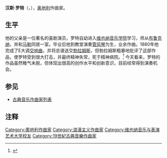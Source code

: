 {{Infobox classical
| 中文名 = 罗特
| 画像 = Hans Rott.gif
| 附注 =      
| 原文名 = Hans Rott
| 国别 = 奥地利 
| 出生日期 = {{birth date|1858|8|1}}
| 出生地 = 维也纳
| 逝世日期 = {{death date and age|1884|6|25|1858|8|1}}
| 逝世地 = 维也纳
| 所属时期 = 浪漫主义
| 所属乐派 =  
| 擅长作品类型 = 管弦乐
| 代表作 = E大调交响曲
| 师从 = [[布鲁克纳|布鲁克纳]]
| 学生 = 
| 官方网站 = 
}}

'''汉斯·罗特'''（{{lang-de|'''Hans Rott'''}}，{{bd|1858年|8月1日|1884年|6月25日|catIdx=R}}），[[奥地利|奥地利]]作曲家。

==生平==
他的父亲是一位著名的喜剧演员，罗特自幼进入[[维也纳音乐学院|维也纳音乐学院]]学习，师从[[布鲁克纳|布鲁克纳]]，并和[[古斯塔夫·馬勒|马勒]]同居一室。毕业后他到教堂演奏[[管风琴|管风琴]]为生，业余作曲。1880年他完成了E大调[[交响曲|交响曲]]，并将总谱送交[[勃拉姆斯|勃拉姆斯]]，但勃拉姆斯粗暴地批评了这部作品，使罗特受到很大打击，并最终精神失常，死于精神病院。<ref>{{Cite book|title=牛津简明音乐词典（第4版）|last=迈克尔·肯尼迪, 乔伊斯·布尔恩 编, 唐其竞等 译|publisher=人民音乐出版社|year=2002|isbn=7-103-02586-X|location=北京}}</ref> 今天看来，罗特的作品虽然稚气未脱，但体现出很高的创作水平和创新意识，目前经常得到演奏机会。

==参见==
* [[古典音乐作曲家列表|古典音乐作曲家列表]]

==注释==
<references/>

{{Authority control}}
{{DEFAULTSORT:Rott, Hans}}
[[Category:奧地利作曲家|Category:奧地利作曲家]]
[[Category:浪漫主义作曲家|Category:浪漫主义作曲家]]
[[Category:维也纳音乐与表演艺术大学校友|Category:维也纳音乐与表演艺术大学校友]]
[[Category:19世紀古典音樂作曲家|Category:19世紀古典音樂作曲家]]